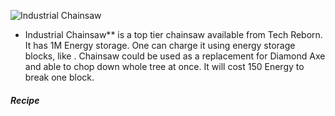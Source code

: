 ![Industrial Сhainsaw](/mods/techreborn/industrial_chainsaw.png)


- Industrial Chainsaw** is a top tier chainsaw available from
        Tech Reborn. It has 1M Energy storage. One can charge it using
        energy storage blocks, like
        <Mcitem id="techreborn:battery_box"/>.
        Chainsaw could be used as a replacement for Diamond Axe and able
        to chop down whole tree at once. It will cost 150 Energy to
        break one block.

##### Recipe

<Recipe recipe=" input air techreborn:iridium_nugget
techreborn:iridium_alloy_plate input techreborn:overclocker_upgrade
techreborn:energy_flow_chip techreborn:iridium_nugget input
techreborn:advanced_chainsaw techreborn:overclocker_upgrade air output
techreborn:industrial_chainsaw "/>
